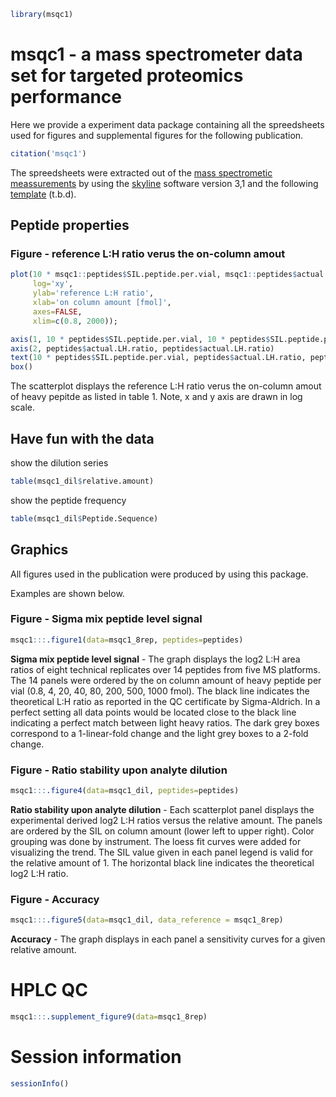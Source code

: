 <!--
%\VignetteEngine{knitr::knitr}
%\VignetteIndexEntry{msqc1 - a mass spec data set for targeted proteomics performance evaluated}
-->


```r
library(msqc1)
```
# msqc1 - a mass spectrometer data set for targeted proteomics performance
 
Here we provide a experiment data package containing all the spreedsheets used for figures and supplemental figures for the following publication.

```r
citation('msqc1')
```

The spreedsheets were extracted out of the [mass spectrometic meassurements](https://panoramaweb.org/labkey/search/home/search.view?q=Kockmann) by using the [skyline](https://skyline.gs.washington.edu) software version 3,1 and the following [template]() (t.b.d).

## Peptide properties

### Figure - reference L:H ratio verus the on-column amout
```r
plot(10 * msqc1::peptides$SIL.peptide.per.vial, msqc1::peptides$actual.LH.ratio,
     log='xy',
     ylab='reference L:H ratio',
     xlab='on column amount [fmol]',
     axes=FALSE,
     xlim=c(0.8, 2000));

axis(1, 10 * peptides$SIL.peptide.per.vial, 10 * peptides$SIL.peptide.per.vial )
axis(2, peptides$actual.LH.ratio, peptides$actual.LH.ratio)
text(10 * peptides$SIL.peptide.per.vial, peptides$actual.LH.ratio, peptides$Peptide.Sequence, cex=0.5 ,pos=4, srt=11)
box()
```

The scatterplot displays the reference L:H ratio verus the on-column amout of heavy pepitde as listed in table 1. Note, x and y axis are drawn in log scale.

##  Have fun with the data


show the dilution series
```r
table(msqc1_dil$relative.amount)
```

show the peptide frequency
```r
table(msqc1_dil$Peptide.Sequence)
```


## Graphics
All figures used in the publication were produced by using this package.

Examples are shown below.

### Figure - Sigma mix peptide level signal
```r
msqc1:::.figure1(data=msqc1_8rep, peptides=peptides)
```
**Sigma mix peptide level signal** - The graph displays the log2 L:H area ratios of eight technical replicates over 14 peptides from five MS platforms. The 14 panels were ordered by the on column amount of heavy peptide per vial (0.8, 4, 20, 40, 80, 200, 500, 1000 fmol). The black line indicates the theoretical L:H ratio as reported in the QC certificate by Sigma-Aldrich. In a perfect setting all data points would be located close to the black line indicating a perfect match between light heavy ratios.
The dark grey boxes correspond to a 1-linear-fold change and the light grey boxes to a 2-fold change.

### Figure - Ratio stability upon analyte dilution

```r
msqc1:::.figure4(data=msqc1_dil, peptides=peptides)
```

**Ratio stability upon analyte dilution** - Each scatterplot panel displays the experimental derived log2 L:H ratios versus the relative amount. The panels are ordered by the SIL on column amount (lower left to upper right).
Color grouping was done by instrument. The loess fit curves were added for visualizing the trend.
The SIL value given in each panel legend is valid for the relative amount of 1.
The horizontal black line indicates the theoretical log2 L:H ratio.

### Figure - Accuracy

```r
msqc1:::.figure5(data=msqc1_dil, data_reference = msqc1_8rep)
```

**Accuracy** - The graph displays in each panel a sensitivity curves for a given relative amount.


# HPLC QC

```r
msqc1:::.supplement_figure9(data=msqc1_8rep)
```

# Session information
```r
sessionInfo()
```
